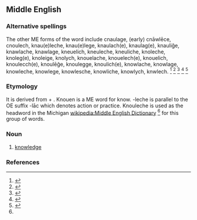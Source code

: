 ==Middle English==

===Alternative spellings===

The other ME forms of the word include cnaulage,
(early) cnāwlēce,
cnoulech,
knau(e)leche,
knau(e)lege,
knaulach(e),
knaulag(e),
knauliǧe,
knawlache,
knawlage,
kneuelich,
kneuleche,
kneuliche,
knoleche,
knoleg(e),
knoleige,
knolych,
knouelache,
knouelech(e),
knouelich,
knoulecch(e),
knoulēǧe,
knoulegge,
knoulich(e),
knowlache,
knowlage,
knowleche,
knowlege,
knowlesche,
knowliche,
knowlych,
knwlech.
<ref name ="med"> {{cite web
| title = Middle English Dictionary
| publisher = University of Michigan
| year = 2001
| url = http://quod.lib.umich.edu/cgi/m/mec/med-idx?size=First+100&type=headword&q1=knouleche&rgxp=constrained }}
</ref>
<ref>{{cite web
| title = A Concise Dictionary of Middle English from A.D. 1150 to 1580
| last = A.L. Mayhew and Walter William Skeat
| publisher = Clarendon Press
| year = 1888
| url = http://www.pbm.com/~lindahl/concise/concise.html }}
</ref>
<ref>{{cite web
| title = Century Unabridged Dictionary
| year = 1889
| publisher = The Century Company
| url = http://www.global-language.com/CENTURY/}}
</ref>
<ref>{{cite web
| title = Le Morte d'Arthur (dictionary included)
| last = Sir Thomas Malory
| publisher = London: W. Caxton
| year = 1485
| url = http://www.pierre-marteau.com/editions/1485-morte-darthur.html }}
</ref>
<ref>{{cite web
| title = Dictionary.com Unabridged v1.1
| year = 2006
| publisher = Random House, Inc.
| url = http://dictionary.reference.com/browse/knowledge }}
</ref>

===Etymology===

It is derived from {{term|knouen}} + {{term|-leche}}. Knouen is a ME word for know. -leche is parallel to the OE suffix -lāc which denotes action or practice. Knouleche is used as the headword in the Michigan [[wikipedia:Middle English Dictionary]] <ref name ="med"/> for this group of words.

===Noun===
{{enm-noun|-}}

# [[knowledge]]

===References===
<references/>